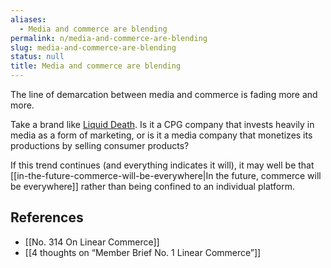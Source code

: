 ```yaml
---
aliases:
  - Media and commerce are blending
permalink: n/media-and-commerce-are-blending
slug: media-and-commerce-are-blending
status: null
title: Media and commerce are blending
---
```

The line of demarcation between media and commerce is fading more and more.

Take a brand like [Liquid Death](https://liquiddeath.com). Is it a CPG company that invests heavily in media as a form of marketing, or is it a media company that monetizes its productions by selling consumer products?

If this trend continues (and everything indicates it will), it may well be that [[in-the-future-commerce-will-be-everywhere|In the future, commerce will be everywhere]] rather than being confined to an individual platform.

## References

- [[No. 314 On Linear Commerce]]
- [[4 thoughts on “Member Brief No. 1 Linear Commerce”]]
